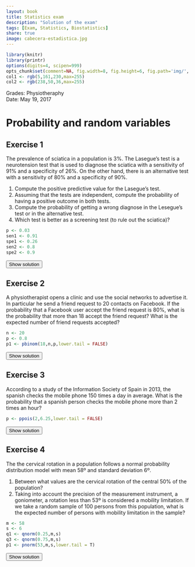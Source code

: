 ```yaml
---
layout: book
title: Statistics exam
description: "Solution of the exam"
tags: [Exam, Statistics, Biostatistics]
share: true
image: cabecera-estadistica.jpg
---
```


```r
library(knitr)
library(printr)
options(digits=4, scipen=999)
opts_chunk$set(comment=NA, fig.width=8, fig.height=6, fig.path='img/', fig.align="center", dev="svg", digits=4, echo=FALSE, warning=FALSE, message=FALSE)
col1 <- rgb(5,161,230,max=255)
col2 <- rgb(238,50,36,max=255)
```

Grades: Physiotheraphy  
Date: May 19, 2017 

# Probability and random variables

## Exercise 1
The prevalence of sciatica in a population is 3%.
The Lasegue's test is a neurotension test that is used to diagnose the sciatica with a sensitivity of 91% and a specificity of 26%.
On the other hand, there is an alternative test with a sensitivity of 80% and a specificity of 90%.

1. Compute the positive predictive value for the Lasegue's test.
2. Assuming that the tests are independent, compute the probability of having a positive outcome in both tests.
3. Compute the probability of getting a wrong diagnose in the Lesegue's test or in the alternative test.
4. Which test is better as a screening test (to rule out the sciatica)?

```r
p <- 0.03
sen1 <- 0.91
spe1 <- 0.26
sen2 <- 0.8
spe2 <- 0.9
```

<div><button class="solution">Show solution</button></div>
<div id="solution" style="display: none">
1. $PPV=P(D|+)=`r (p*sen1)/(p*sen1+(1-p)*(1-spe1))`$. It is not a goot test to confirm the sciatica as the post test probability of having the sciatica for a positive outcome is very low. <br/>
2. Naming $L⁺$ to the event of having a positive outcome in Lasegue's test and $A⁺$ to the event of having a positive outcome in the alternative test: $P(L^+\cap A^+)=P(L^+)P(A^+)=`r (p*sen1+(1-p)*(1-spe1))`\cdot `r (p*sen2+(1-p)*(1-spe2))` = `r (p*sen1+(1-p)*(1-spe1))*(p*sen2+(1-p)*(1-spe2))`$. <br/>
3. Naming $WL$ to the event of having a wrong diagnose with Lasegue's test and $WA$ to the event of having a wrong diagnose with the alternative test: $P(WL\cup WA)=P(WL)+P(WA)-P(WL\cap WA)=`r p*(1-sen1)+(1-p)*(1-spe1)`+ `r p*(1-sen2)+(1-p)*(1-spe2)`-`r p*(1-sen1)+(1-p)*(1-spe1)`\cdot`r p*(1-sen2)+(1-p)*(1-spe2)`=`r p*(1-sen1)+(1-p)*(1-spe1)+p*(1-sen2)+(1-p)*(1-spe2)-(p*(1-sen1)+(1-p)*(1-spe1))*(p*(1-sen2)+(1-p)*(1-spe2))`$. <br/>
4. Lesegue test: $NPV=P(\overline D|-)=`r ((1-p)*spe1)/(p*(1-sen1)+(1-p)*(spe1))`$.<br/>
Alternative test: $NPV=P(\overline D|-)=`r ((1-p)*spe2)/(p*(1-sen2)+(1-p)*(spe2))`$.<br/>
Thus, the alternative test is better to rule out the sciatica. 
</div>

## Exercise 2
A physiotherapist opens a clinic and use the social networks to advertise it.
In particular he send a friend request to 20 contacts on Facebook.
If the probability that a Facebook user accept the friend request is 80%, what is the probability that more than 18 accept the friend request?
What is the expected number of friend requests accepted?

```r
n <- 20
p <- 0.8
p1 <- pbinom(18,n,p,lower.tail = FALSE)
```

<div><button class="solution">Show solution</button></div>
<div id="solution" style="display: none">
Naming $X$ to the number of accepted friend request, $X\sim B(20,0.8)$ and $P(X>18)=`r p1`$.<br/>
The expected number of accepted friend request is $`r n*p`$. 
</div>

## Exercise 3
According to a study of the Information Society of Spain in 2013, the spanish checks the mobile phone 150 times a day in average.
What is the probability that a spanish person checks the mobile phone more than 2 times an hour?

```r
p <- ppois(2,6.25,lower.tail = FALSE)
```

<div><button class="solution">Show solution</button></div>
<div id="solution" style="display: none">
1. Naming $X$ to the number of times that a spanish person checks the phone in an hour, $X\sim P(6.25)$ and $P(X>2)=`r p`$.
</div>

## Exercise 4
The the cervical rotation in a population follows a normal probability distribution model with mean 58º and standard deviation 6º.

1. Between what values are the cervical rotation of the central 50\% of the population?
2. Taking into account the precision of the measurement instrument, a goniometer, a rotation less than 53º is considered a mobility limitation.
If we take a random sample of 100 persons from this population, what is the expected number of persons with mobility limitation in the sample?

```r
m <- 58
s <- 6
q1 <- qnorm(0.25,m,s)
q3 <- qnorm(0.75,m,s)
p1 <- pnorm(53,m,s,lower.tail = T)
```

<div><button class="solution">Show solution</button></div>
<div id="solution" style="display: none">
Naming $X$ to the cervical rotation, $X\sim N(`r m`, `r s`)$. <br/>
1. $(Q1,Q3)=(`r q1`, `r q3`)$. <br/>
3. $P(X<53)=`r p1`$ and the expected number of persons with mobility limitation in a sample of 100 persons is $`r p1*100`$. 
</div>


